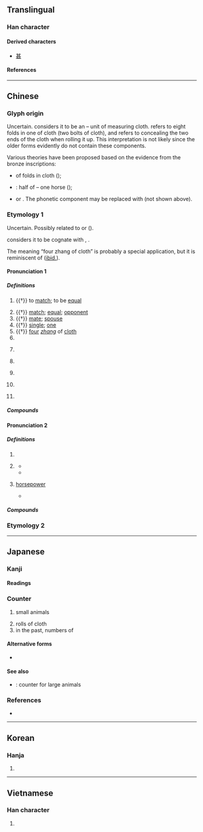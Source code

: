 {{character info/new}}
{{also|疋}}
==Translingual==

===Han character===
{{Han char|rn=23|rad=匸|as=02|sn=4|four=71711|canj=SC|ids=⿷匚儿}}

====Derived characters====
* [[甚]]

====References====
{{Han ref|kx=0154.360|dkj=02673|dj=0347.110|hdz=10081.060|uh=5339}}

----

==Chinese==
{{zh-forms|alt=疋}}

===Glyph origin===
{{Han etyl}}

Uncertain. ''{{w|Shuowen}}'' considers it to be an {{Han compound|八|匸|ls=ic|ls2=psc|t1=eight|t2=to conceal|c1=p|c2=s|nocap=1}} – unit of measuring cloth. {{zh-l|*八}} refers to eight folds in one {{zh-l|*匹}} of cloth (two bolts of cloth), and {{zh-l|*匸}} refers to concealing the two ends of the cloth when rolling it up. This interpretation is not likely since the older forms evidently do not contain these components.

Various theories have been proposed based on the evidence from the bronze inscriptions:
* {{liushu|p}} of folds in cloth ({{zh-ref|Lin, 1920}});
* {{liushu|i}}: half of {{zh-l|*丙|two horses}} – one horse ({{zh-ref|Zhang et al., 1996}});
* {{Han compound|石|乙|ls=psc|c1=s|c2=p|t1=rock}} or {{ltc-l|乀}}. The phonetic component may be replaced with {{och-l|匕|id=1}} (not shown above).

===Etymology 1===
Uncertain. Possibly related to {{cog|km|ពីរ||two}} or {{cog|lus|phîr||double; forked; twin}} ({{zh-ref|Schuessler, 2007}}).

{{zh-ref|Wang (1982)}} considers it to be cognate with {{och-l|比|to compare; to match|id=1}}, {{och-l|媲|to match; to pair}}.

The meaning “four zhang of cloth” is probably a special application, but it is reminiscent of {{cog|sit-pro|*b-ləj||four}} ([[ibid.]]).

====Pronunciation 1====
{{zh-pron
|m=pǐ
|m-s=pi2
|c=pat1
|h=pfs=phit
|mn=phit/zz:phek
|mc=y
|oc=y
|cat=v,n,a,cls,pn
}}

=====Definitions=====
{{zh-hanzi}}

# {{†}} to [[match]]; to be [[equal]]
#: {{zh-x|匹配|to match}}
#: {{zh-x|匹敵|to be equal}}
# {{†}} [[match]]; [[equal]]; [[opponent]]
# {{†}} [[mate]]; [[spouse]]
# {{†}} [[single]]; [[one]]
# {{†}} [[four]] ''[[zhang]]'' of [[cloth]]
# {{zh-classifier|[[bolt]]s of [[cloth]]}}
# {{lb|zh|Sichuan}} {{zh-classifier|[[flat]] [[surface]]s or objects (hillside, leaves, tiles, etc.)}}
# {{lb|zh|Sichuan}} {{zh-classifier|[[long]], [[thin]] objects (bones, feathers, grass, bamboo strips, etc.)}}
# {{lb|zh|Sichuan}} {{zh-classifier|[[pieces]] or [[lump]]s (bricks, etc.)}}
# {{lb|zh|Sichuan}} {{zh-classifier|[[mountain]]s}}
# {{surname|lang=zh}}

=====Compounds=====
{{zh-der|一匹布咁長|匹練|匹偶|倫匹|匹敵|匹禽|布匹|匹夫匹婦|匹夫之勇|亞匹|匹亞|匹夫有責|匹頭|匹如|一匹錦|匹儔|匹配|匹夫懷璧|妃匹|匹婦|匹配阻抗|匹夫|匹似|打脊匹夫|無可匹敵|曠世無匹|老匹夫|雉求牡匹|韋布匹夫|舉世無匹}}

====Pronunciation 2====
{{zh-pron
|m=匹,2a=Zh-pī.oga
|m-s=pi2
|c=pat1
|mn=phit/zz:phek
|mc=y
|oc=y
|cat=cls
}}

=====Definitions=====
{{zh-hanzi}}

# {{zh-classifier|[[horses]], [[donkey]]s, [[mules]], etc}}
# {{lb|zh|dialectal|including|Sichuan}} {{zh-classifier|[[animal]]s}}
#* {{zh-x|阿.Q 沒有 說 完 話，拔步 便 跑；追 來 的 是 一 匹 很 肥大 的 黑 狗。|Leaving his sentence unfinished, Ah Q took to his heels as fast as he could, followed by an enormously fat, black dog.|ref='''1922''', {{w2|zh|魯迅}} ({{w|Lu Xun}}), {{w2|zh|阿Q正傳}} (''{{w|The True Story of Ah Q}}''), translation from the [https://www.marxists.org/archive/lu-xun/1921/12/ah-q/ch05.htm Marxists Internet Archive]}}
#* {{zh-x|吱 吱 吱，一 匹 耗子 在 什麼 暗 角 裡 鳴叫。|Squeak squeak squeak, a mouse is squeaking in some dark corner.|M-S|ref='''1974''', {{lang|zh|克非}} (Kefei), {{lang|zh|春潮急}}}}
# {{lb|zh|colloquial}} [[horsepower]]
#* {{zh-x|張 女士 投訴 稱，因為 家裡 一 台 一 匹 分體 空調 不 製冷，以為 是 雪種 不夠 了，就 花 了 100 元 加 雪種，但是 兩 天 之後 又 不 製冷 了。|Ms. Zhang filed a complaint, saying that because her house's one-'''horsepower''' split air conditioner was not blowing cold air, she thought there were not enough freons. She spent 100 yuan to add freons, but two days later it was not blowing cold air again.|ref='''2007''' August 3, [http://tech.sina.com.cn/e/2007-08-03/11121655320.shtml {{lang|zh|空调加雪种陷阱面面观}}], in {{lang|zh|南方都市报}}}}

=====Compounds=====
{{zh-der|匹馬隻輪|匹面|奧林匹克|匹力撲六|匹然|匹馬單鎗|匹馬不還|匹茲堡|匹頭裡|匹馬單槍|匹撲|匹角兒|匹如閒|匹如閑|匹似閑|單槍匹馬|馬匹|頭匹|阿斯匹靈}}

===Etymology 2===
{{zh-see|鴄}}

{{zh-cat|Elementary}}

----

==Japanese==

===Kanji===
{{ja-kanji|grade=7|rs=匸02}}

====Readings====
{{ja-readings
|goon=ひち
|kanon=ひつ
|on=
|kun=ひき-, たぐい, たぐ-う
}}

===Counter===
{{ja-pos|ひき|counter}}

# small animals
#: {{ja-usex|犬が'''一匹'''います。|いぬ が '''いっぴき''' います。|There is one dog.}}
# rolls of cloth
# in the past, numbers of {{ja-r|銭|せん}}

====Alternative forms====
* {{l|ja|疋}}

====See also====
* {{ja-r|頭|とう}}: counter for large animals

===References===
* {{R:Meikyo}}

----

==Korean==

===Hanja===
{{ko-hanja|hangeul=[[필]], [[목]]|rv=pil, mok|mr=p'il, mok}}

# {{defn|lang=ko|sort=匸02}}

----

==Vietnamese==

===Han character===
{{vi-hantu|[[thất]], [[sất]], [[sơ]], [[sớt]], [[sứt]], [[thớt]]|rs=匸02}}

# {{defn|lang=vi|sort=匸02}}